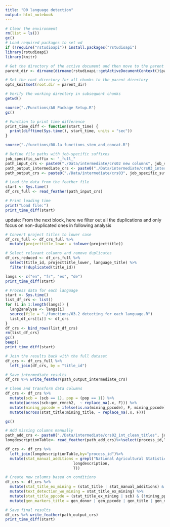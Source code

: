 ```yaml
---
title: "D0 language detection"
output: html_notebook
---
```

```r
# Clear the environment
rm(list = ls())
gc()
# Load required packages to set wd
if (!require("rstudioapi")) install.packages("rstudioapi")
library(rstudioapi)
library(knitr)

# Get the directory of the active document and then move to the parent directory
parent_dir <- dirname(dirname(rstudioapi::getActiveDocumentContext()$path))

# Set the root directory for all chunks to the parent directory
opts_knit$set(root.dir = parent_dir)
```

```r
# Verify the working directory in subsequent chunks
getwd()
```

```r
source("./Functions/A0 Package Setup.R")
gc()
```



```r
# Function to print time difference
print_time_diff <- function(start_time) {
  print(difftime(Sys.time(), start_time, units = "sec"))
}
```


```r

source("./functions/00.1a functions_stem_and_concat.R")
```


```r
# Define file paths with job-specific suffixes
job_specific_suffix <- "_full_"
path_input_crs <- paste0("./Data/intermediate/crs02 new columns", job_specific_suffix, year(Sys.Date()), ".feather")
path_output_intermediate_crs <- paste0("./Data/intermediate/crs03_intermediate_", job_specific_suffix, year(Sys.Date()), ".feather")
path_output_crs <- paste0("./Data/intermediate/crs03", job_specific_suffix, year(Sys.Date()), ".feather")

# Load the data from the feather file
start <- Sys.time()
df_crs_full <- read_feather(path_input_crs)

# Print loading time
print("Load file:")
print_time_diff(start)
```


update: From the next block, here we filter out all the duplications and only focus on non-duplicated ones in following analysis

```r
# Convert project titles to lower case
df_crs_full <- df_crs_full %>%
  mutate(projecttitle_lower = tolower(projecttitle))

# Select relevant columns and remove duplicates
df_crs_reduced <- df_crs_full %>%
  select(title_id, projecttitle_lower, language_title) %>%
  filter(!duplicated(title_id))

langs <- c("en", "fr", "es", "de")
print_time_diff(start)
```



```r
# Process data for each language
start <- Sys.time()
list_df_crs <- list()
for (i in 1:length(langs)) {
  lang2analyse <- langs[i]
  source(file = "./functions/03.2 detecting for each language.R")
  list_df_crs[[i]] <- df_crs
}
df_crs <- bind_rows(list_df_crs)
rm(list_df_crs)
gc()
beep()
print_time_diff(start)
```



```r
# Join the results back with the full dataset
df_crs <- df_crs_full %>%
  left_join(df_crs, by = "title_id") 

# Save intermediate results
df_crs %>% write_feather(path_output_intermediate_crs)
```


```r
# Clean and transform data columns
df_crs <- df_crs %>%
  mutate(scb = (scb == 1), pop = (pop == 1)) %>%
  mutate(across(scb:gen_rmnch2,  ~ replace_na(.x, F))) %>%
  mutate(mining_ppcode = ifelse(is.na(mining_ppcode), F, mining_ppcode)) %>%
  mutate(across(stat_title:mining_title, ~ replace_na(.x, F)))

gc()
```


```r
# Add missing columns manually
path_add_crs <- paste0("./Data/intermediate/crs02_int_clean_titles", job_specific_suffix, year(Sys.Date()), ".feather")
longdescriptionTable<- read_feather(path_add_crs)%>%select(process_id,longdescription)

df_crs <- df_crs %>% 
  left_join(longdescriptionTable,by="process_id")%>%
  mutate(stat_manual_additions = grepl("National Agricultural Statistics Service|Integrated Household Survey|National Panel Survey|Living Standards Measurement Study Office|Core Agricultural and Rural Data Survey|Agricultural Integrated Survey", 
                              longdescription, 
                              T)) 

# Create new columns based on conditions
df_crs <- df_crs %>%
  mutate(stat_title_ex_mining = (stat_title | stat_manual_additions) & !mining_title) %>%
  mutate(text_detection_wo_mining = stat_title_ex_mining) %>%
  mutate(stat_title_ppcode = (stat_title_ex_mining | scb) & (!mining_ppcode)) %>%
  mutate(gen_markers_title = gen_donor | gen_ppcode | gen_title | gen_marker2 | gen_channel | gen_agency | gen_sdg | gen_rmnch2)

```



```r
# Save final results
df_crs %>% write_feather(path_output_crs)
print_time_diff(start)
```

